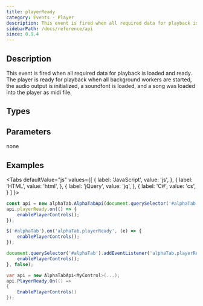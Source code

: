 ```yaml
---
title: playerReady
category: Events - Player
description: This event is fired when all required data for playback is loaded and ready.
sidebarPath: /docs/reference/api
since: 0.9.4
---
```


<SinceBadge since="0.9.4" />


## Description
This event is fired when all required data for playback is loaded and ready. The player is ready for playback when
all background workers are started, the audio output is initialized, a soundfont is loaded, and a song was loaded into the player as midi file.    

<EventDescription metadata={metadata} />

## Types

<TypeTable>
    <TypeRow type="js" name="function()" />    
    <TypeRow type="net" name="Action" />    
</TypeTable>

## Parameters
none

## Examples

<Tabs
  defaultValue="js"
  values={[
    { label: 'JavaScript', value: 'js', },
    { label: 'HTML', value: 'html', },
    { label: 'jQuery', value: 'jq', },
    { label: 'C#', value: 'cs', }
  ]
}>
<TabItem value="js">

```js
const api = new alphaTab.AlphaTabApi(document.querySelector('#alphaTab'));
api.playerReady.on(() => {
    enablePlayerControls();
});
```

</TabItem>
<TabItem value="jq">

```js
$('#alphaTab').on('alphaTab.playerReady', (e) => {
    enablePlayerControls();
});
```

</TabItem>
<TabItem value="html">

```js
document.querySelector('#alphaTab').addEventListener('alphaTab.playerReady', () => {
    enablePlayerControls();
}, false);
```

</TabItem>
<TabItem value="cs">

```cs
var api = new AlphaTabApi<MyControl>(...);
api.PlayerReady.On(() => 
{
    EnablePlayerControls()
});
```

</TabItem>
</Tabs>